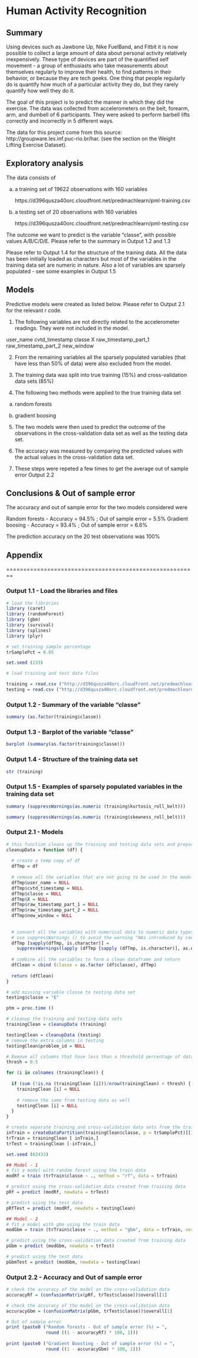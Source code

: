 # Human Activity Recognition

## Summary

Using devices such as Jawbone Up, Nike FuelBand, and Fitbit it is now possible to collect a large amount of data about personal activity relatively inexpensively. These type of devices are part of the quantified self movement - a group of enthusiasts who take measurements about themselves regularly to improve their health, to find patterns in their behavior, or because they are tech geeks. One thing that people regularly do is quantify how much of a particular activity they do, but they rarely quantify how well they do it. 

The goal of this project is to predict the manner in which they did the exercise. The data was collected from accelerometers on the belt, forearm, arm, and dumbell of 6 participants. They were asked to perform barbell lifts correctly and incorrectly in 5 different ways. 

The data for this project come from this source: http://groupware.les.inf.puc-rio.br/har. (see the section on the Weight Lifting Exercise Dataset). 


## Exploratory analysis

The data consists of 

  a) a training set of 19622 observations with 160 variables
  
      https://d396qusza40orc.cloudfront.net/predmachlearn/pml-training.csv
  
  b) a testing set of 20 observations with 160 variables
  
      https://d396qusza40orc.cloudfront.net/predmachlearn/pml-testing.csv
      
  The outcome we want to predict is the variable "classe", with possible values A/B/C/D/E. Please refer to the summary in Output 1.2 and 1.3
  
  Please refer to Output 1.4 for the structure of the training data. All the data has been initially loaded as characters but most of the variables in the training data set are numeric in nature. Also a lot of variables are sparsely populated - see some examples in Output 1.5
  
## Models

Predictive models were created as listed below. Please refer to Output 2.1 for the relevant r code.

1. The following variables are not directly related to the accelerometer readings. They were not included in the model.

  user_name
  cvtd_timestamp
  classe
  X
  raw_timestamp_part_1
  raw_timestamp_part_2
  new_window
  
2. From the remaining variables all the sparsely populated variables (that have less than 50% of data) were also excluded from the model.

3. The training data was split into true training (15%) and cross-validation data sets (85%)

4. The following two methods were applied to the true training data set

  a) random forests 
  
  b) gradient boosing

5. The two models were then used to predict the outcome of the observations in the cross-validation data set as well as the testing data set.

6. The accuracy was measured by comparing the predicted values with the actual values in the cross-validation data set.

7. These steps were repeted a few times to get the average out of sample error Output 2.2



## Conclusions & Out of sample error

The accuracy and out of sample error for the two models considered were

Random forests      - Accuracy = 94.5% ; Out of sample error = 5.5%
Gradient boosing    - Accuracy = 93.4% ; Out of sample error = 6.6%

The prediction accuracy on the 20 test observations was 100%

## Appendix


========================================================

### Output 1.1 - Load the libraries and files
```r
# load the libraries
library (caret)
library (randomForest)
library (gbm)
library (survival)
library (splines)
library (plyr)

# set training sample percentage
trSamplePct = 0.05

set.seed (233)

# load training and test data files

training = read.csv ("http://d396qusza40orc.cloudfront.net/predmachlearn/pml-training.csv", colClasses = "character")
testing = read.csv ("http://d396qusza40orc.cloudfront.net/predmachlearn/pml-testing.csv", colClasses = "character")

```

### Output 1.2 - Summary of the variable "classe" 

```r
summary (as.factor(training$classe))
```

### Output 1.3 - Barplot of the variable "classe" 

```r
barplot (summary(as.factor(training$classe)))
```

### Output 1.4 - Structure of the training data set

```r
str (training)
```

### Output 1.5 - Examples of sparsely populated variables in the training data set

```r
summary (suppressWarnings(as.numeric (training$kurtosis_roll_belt)))

summary (suppressWarnings(as.numeric (training$skewness_roll_belt)))

```

### Output 2.1 - Models

```r
# this function cleans up the training and testing data sets and prepares them for model fitting
cleanupData = function (df) {
  
  # create a temp copy of df
  dfTmp = df
  
  # remove all the variables that are not going to be used in the model
  dfTmp$user_name = NULL
  dfTmp$cvtd_timestamp = NULL
  dfTmp$classe = NULL
  dfTmp$X = NULL
  dfTmp$raw_timestamp_part_1 = NULL
  dfTmp$raw_timestamp_part_2 = NULL
  dfTmp$new_window = NULL
  
  
  # convert all the variables with numerical data to numeric data types
  # use suppressWarnings () to avoid the warning "NAs introduced by coercion"
  dfTmp [sapply(dfTmp, is.character)] = 
    suppressWarnings(lapply (dfTmp [sapply (dfTmp, is.character)], as.numeric))
    
  # combine all the variables to form a clean dataframe and return
  dfClean = cbind (classe = as.factor (df$classe), dfTmp)
  
  return (dfClean)
}

# add missing variable classe to testing data set                    
testing$classe = "E"

ptm = proc.time ()

# cleanup the training and testing data sets
trainingClean = cleanupData (training)

testingClean = cleanupData (testing)
# remove the extra columns in testing
testingClean$problem_id = NULL

# Remove all columns that have less than a threshold percentage of data
thresh = 0.5

for (i in colnames (trainingClean)) {
  
  if (sum (!is.na (trainingClean [i]))/nrow(trainingClean) < thresh) {
    trainingClean [i] = NULL
    
    # remove the same from testing data as well
    testingClean [i] = NULL
  }
}

# create separate training and cross-validation data sets from the training data
inTrain = createDataPartition(trainingClean$classe, p = trSamplePct)[[1]]
trTrain = trainingClean [ inTrain,]
trTest = trainingClean [-inTrain,]

set.seed (62433)

## Model - 1
# fit a model with random forest using the train data
modRf = train (trTrain$classe ~ ., method = "rf", data = trTrain)

# predict using the cross-validation data created from training data
pRf = predict (modRf, newdata = trTest)

# predict using the test data
pRfTest = predict (modRf, newdata = testingClean)

## Model - 2
# fit a model with gbm using the train data
modGbm = train (trTrain$classe ~ ., method = "gbm", data = trTrain, verbose = FALSE)

# predict using the cross-validation data created from training data
pGbm = predict (modGbm, newdata = trTest)

# predict using the test data
pGbmTest = predict (modGbm, newdata = testingClean)


```

### Output 2.2 - Accuracy and Out of sample error

```r

# check the accuracy of the model on the cross-validation data
accuracyRf = (confusionMatrix(pRf, trTest$classe))$overall[1]

# check the accuracy of the model on the cross-validation data
accuracyGbm = (confusionMatrix(pGbm, trTest$classe))$overall[1]

# Out of sample error
print (paste0 ("Random forests - Out of sample error (%) = ", 
               round ((1 - accuracyRf) * 100, 1)))
       
print (paste0 ("Gradient Boosting - Out of sample error (%) = ", 
               round ((1 - accuracyGbm) * 100, 1)))

```